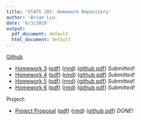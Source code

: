 ```yaml
---
title: 'STATS 205: Homework Repository'
author: 'Brian Liu'
date: '6/3/2019'
output:
  pdf_document: default
  html_document: default
---
```


[Github](https://github.com/bliutwo/stats205)

- <a href="homework_3.html">Homework 3</a> (<a href="homework_3.pdf">pdf</a>) (<a href="homework_3.Rmd">rmd</a>) (<a href="https://github.com/bliutwo/stats205/blob/master/hw3/homework_3.pdf">github pdf</a>) *Submitted!*
- <a href="homework_4.html">Homework 4</a> (<a href="homework_4.pdf">pdf</a>) (<a href="homework_4.Rmd">rmd</a>) (<a href="https://github.com/bliutwo/stats205/blob/master/hw4/homework_4.pdf">github pdf</a>) *Submitted!*
- <a href="homework_5.html">Homework 5</a> (<a href="homework_5.pdf">pdf</a>) (<a href="homework_5.Rmd">rmd</a>) (<a href="https://github.com/bliutwo/stats205/blob/master/hw5/homework_5.pdf">github pdf</a>) *Submitted!*
- <a href="homework_6.html">Homework 6</a> (<a href="homework_6.pdf">pdf</a>) (<a href="homework_6.Rmd">rmd</a>) (<a href="https://github.com/bliutwo/stats205/blob/master/hw6/homework_6.pdf">github pdf</a>) *Submitted!*

Project:

- <a href="project_proposal.html">Project Proposal</a> (<a href="project_proposal.pdf">pdf</a>) (<a href="project_proposal.Rmd">rmd</a>) (<a href="https://github.com/bliutwo/stats205/blob/master/project/project_proposal.pdf">github pdf</a>) *DONE!*

